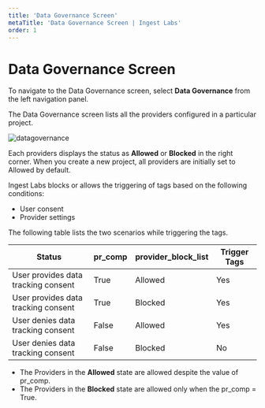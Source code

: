 ---
title: 'Data Governance Screen'
metaTitle: 'Data Governance Screen | Ingest Labs'
order: 1
---

# Data Governance Screen

To navigate to the Data Governance screen, select **Data Governance** from the left navigation panel.

The Data Governance screen lists all the providers configured in a particular project.

![datagovernance](/images/datagovernanceimages/datagovernancescreen.png)

Each providers displays the status as **Allowed** or **Blocked** in the right corner. 
When you create a new project, all providers are initially set to Allowed by default. 

Ingest Labs blocks or allows the triggering of tags based on the following conditions:

- User consent 
- Provider settings

The following table lists the two scenarios while triggering the tags.

| Status      | pr_comp | provider_block_list | Trigger Tags |
| ----------- | ----------- | ----------------|-------------|
| User provides data tracking consent    | True   | Allowed | Yes |
| User provides data tracking consent   | True   | Blocked | Yes |
| User denies data tracking consent | False | Allowed | Yes |
| User denies data tracking consent | False | Blocked | No |

- The Providers in the **Allowed** state are allowed despite the value of pr_comp.
- The Providers in the **Blocked** state are allowed only when the pr_comp = True.
